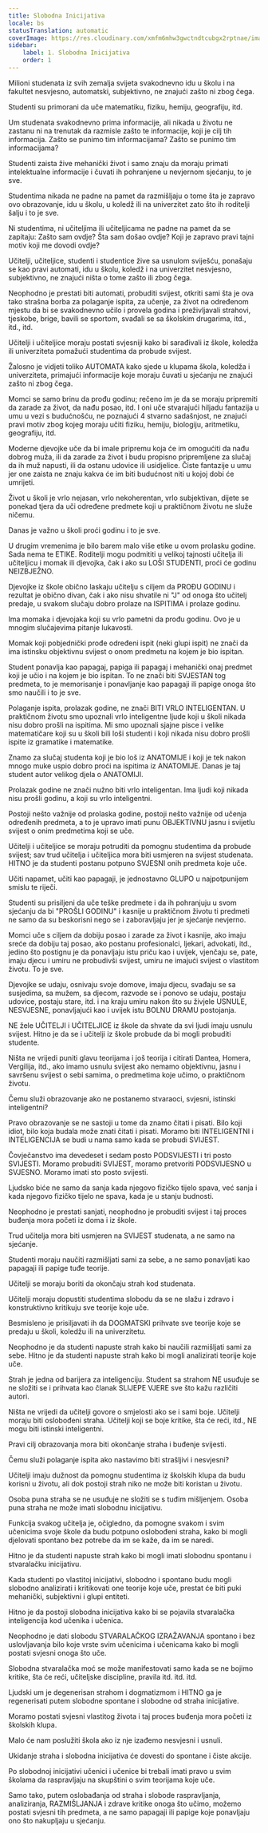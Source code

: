 ```yaml
---
title: Slobodna Inicijativa
locale: bs
statusTranslation: automatic
coverImage: https://res.cloudinary.com/xmfm6mhw3gwctndtcubgx2rptnae/image/upload/v1740337243/small_cover_educacion_fundamental_a051170f1c.webp
sidebar:
    label: 1. Slobodna Inicijativa
    order: 1
---
```

Milioni studenata iz svih zemalja svijeta svakodnevno idu u školu i na fakultet nesvjesno, automatski, subjektivno, ne znajući zašto ni zbog čega.

Studenti su primorani da uče matematiku, fiziku, hemiju, geografiju, itd.

Um studenata svakodnevno prima informacije, ali nikada u životu ne zastanu ni na trenutak da razmisle zašto te informacije, koji je cilj tih informacija. Zašto se punimo tim informacijama? Zašto se punimo tim informacijama?

Studenti zaista žive mehanički život i samo znaju da moraju primati intelektualne informacije i čuvati ih pohranjene u nevjernom sjećanju, to je sve.

Studentima nikada ne padne na pamet da razmišljaju o tome šta je zapravo ovo obrazovanje, idu u školu, u koledž ili na univerzitet zato što ih roditelji šalju i to je sve.

Ni studentima, ni učiteljima ili učiteljicama ne padne na pamet da se zapitaju: Zašto sam ovdje? Šta sam došao ovdje? Koji je zapravo pravi tajni motiv koji me dovodi ovdje?

Učitelji, učiteljice, studenti i studentice žive sa usnulom sviješću, ponašaju se kao pravi automati, idu u školu, koledž i na univerzitet nesvjesno, subjektivno, ne znajući ništa o tome zašto ili zbog čega.

Neophodno je prestati biti automati, probuditi svijest, otkriti sami šta je ova tako strašna borba za polaganje ispita, za učenje, za život na određenom mjestu da bi se svakodnevno učilo i provela godina i preživljavali strahovi, tjeskobe, brige, bavili se sportom, svađali se sa školskim drugarima, itd., itd., itd.

Učitelji i učiteljice moraju postati svjesniji kako bi sarađivali iz škole, koledža ili univerziteta pomažući studentima da probude svijest.

Žalosno je vidjeti toliko AUTOMATA kako sjede u klupama škola, koledža i univerziteta, primajući informacije koje moraju čuvati u sjećanju ne znajući zašto ni zbog čega.

Momci se samo brinu da prođu godinu; rečeno im je da se moraju pripremiti da zarade za život, da nađu posao, itd. I oni uče stvarajući hiljadu fantazija u umu u vezi s budućnošću, ne poznajući 4 stvarno sadašnjost, ne znajući pravi motiv zbog kojeg moraju učiti fiziku, hemiju, biologiju, aritmetiku, geografiju, itd.

Moderne djevojke uče da bi imale pripremu koja će im omogućiti da nađu dobrog muža, ili da zarade za život i budu propisno pripremljene za slučaj da ih muž napusti, ili da ostanu udovice ili usidjelice. Čiste fantazije u umu jer one zaista ne znaju kakva će im biti budućnost niti u kojoj dobi će umrijeti.

Život u školi je vrlo nejasan, vrlo nekoherentan, vrlo subjektivan, dijete se ponekad tjera da uči određene predmete koji u praktičnom životu ne služe ničemu.

Danas je važno u školi proći godinu i to je sve.

U drugim vremenima je bilo barem malo više etike u ovom prolasku godine. Sada nema te ETIKE. Roditelji mogu podmititi u velikoj tajnosti učitelja ili učiteljicu i momak ili djevojka, čak i ako su LOŠI STUDENTI, proći će godinu NEIZBJEŽNO.

Djevojke iz škole obično laskaju učitelju s ciljem da PROĐU GODINU i rezultat je obično divan, čak i ako nisu shvatile ni "J" od onoga što učitelj predaje, u svakom slučaju dobro prolaze na ISPITIMA i prolaze godinu.

Ima momaka i djevojaka koji su vrlo pametni da prođu godinu. Ovo je u mnogim slučajevima pitanje lukavosti.

Momak koji pobjednički prođe određeni ispit (neki glupi ispit) ne znači da ima istinsku objektivnu svijest o onom predmetu na kojem je bio ispitan.

Student ponavlja kao papagaj, papiga ili papagaj i mehanički onaj predmet koji je učio i na kojem je bio ispitan. To ne znači biti SVJESTAN tog predmeta, to je memorisanje i ponavljanje kao papagaji ili papige onoga što smo naučili i to je sve.

Polaganje ispita, prolazak godine, ne znači BITI VRLO INTELIGENTAN. U praktičnom životu smo upoznali vrlo inteligentne ljude koji u školi nikada nisu dobro prošli na ispitima. Mi smo upoznali sjajne pisce i velike matematičare koji su u školi bili loši studenti i koji nikada nisu dobro prošli ispite iz gramatike i matematike.

Znamo za slučaj studenta koji je bio loš iz ANATOMIJE i koji je tek nakon mnogo muke uspio dobro proći na ispitima iz ANATOMIJE. Danas je taj student autor velikog djela o ANATOMIJI.

Prolazak godine ne znači nužno biti vrlo inteligentan. Ima ljudi koji nikada nisu prošli godinu, a koji su vrlo inteligentni.

Postoji nešto važnije od prolaska godine, postoji nešto važnije od učenja određenih predmeta, a to je upravo imati punu OBJEKTIVNU jasnu i svijetlu svijest o onim predmetima koji se uče.

Učitelji i učiteljice se moraju potruditi da pomognu studentima da probude svijest; sav trud učitelja i učiteljica mora biti usmjeren na svijest studenata. HITNO je da studenti postanu potpuno SVJESNI onih predmeta koje uče.

Učiti napamet, učiti kao papagaji, je jednostavno GLUPO u najpotpunijem smislu te riječi.

Studenti su prisiljeni da uče teške predmete i da ih pohranjuju u svom sjećanju da bi "PROŠLI GODINU" i kasnije u praktičnom životu ti predmeti ne samo da su beskorisni nego se i zaboravljaju jer je sjećanje nevjerno.

Momci uče s ciljem da dobiju posao i zarade za život i kasnije, ako imaju sreće da dobiju taj posao, ako postanu profesionalci, ljekari, advokati, itd., jedino što postignu je da ponavljaju istu priču kao i uvijek, vjenčaju se, pate, imaju djecu i umiru ne probudivši svijest, umiru ne imajući svijest o vlastitom životu. To je sve.

Djevojke se udaju, osnivaju svoje domove, imaju djecu, svađaju se sa susjedima, sa mužem, sa djecom, razvode se i ponovo se udaju, postaju udovice, postaju stare, itd. i na kraju umiru nakon što su živjele USNULE, NESVJESNE, ponavljajući kao i uvijek istu BOLNU DRAMU postojanja.

NE žele UČITELJI i UČITELJICE iz škole da shvate da svi ljudi imaju usnulu svijest. Hitno je da se i učitelji iz škole probude da bi mogli probuditi studente.

Ništa ne vrijedi puniti glavu teorijama i još teorija i citirati Dantea, Homera, Vergilija, itd., ako imamo usnulu svijest ako nemamo objektivnu, jasnu i savršenu svijest o sebi samima, o predmetima koje učimo, o praktičnom životu.

Čemu služi obrazovanje ako ne postanemo stvaraoci, svjesni, istinski inteligentni?

Pravo obrazovanje se ne sastoji u tome da znamo čitati i pisati. Bilo koji idiot, bilo koja budala može znati čitati i pisati. Moramo biti INTELIGENTNI i INTELIGENCIJA se budi u nama samo kada se probudi SVIJEST.

Čovječanstvo ima devedeset i sedam posto PODSVIJESTI i tri posto SVIJESTI. Moramo probuditi SVIJEST, moramo pretvoriti PODSVIJESNO u SVJESNO. Moramo imati sto posto svijesti.

Ljudsko biće ne samo da sanja kada njegovo fizičko tijelo spava, već sanja i kada njegovo fizičko tijelo ne spava, kada je u stanju budnosti.

Neophodno je prestati sanjati, neophodno je probuditi svijest i taj proces buđenja mora početi iz doma i iz škole.

Trud učitelja mora biti usmjeren na SVIJEST studenata, a ne samo na sjećanje.

Studenti moraju naučiti razmišljati sami za sebe, a ne samo ponavljati kao papagaji ili papige tuđe teorije.

Učitelji se moraju boriti da okončaju strah kod studenata.

Učitelji moraju dopustiti studentima slobodu da se ne slažu i zdravo i konstruktivno kritikuju sve teorije koje uče.

Besmisleno je prisiljavati ih da DOGMATSKI prihvate sve teorije koje se predaju u školi, koledžu ili na univerzitetu.

Neophodno je da studenti napuste strah kako bi naučili razmišljati sami za sebe. Hitno je da studenti napuste strah kako bi mogli analizirati teorije koje uče.

Strah je jedna od barijera za inteligenciju. Student sa strahom NE usuđuje se ne složiti se i prihvata kao članak SLIJEPE VJERE sve što kažu različiti autori.

Ništa ne vrijedi da učitelji govore o smjelosti ako se i sami boje. Učitelji moraju biti oslobođeni straha. Učitelji koji se boje kritike, šta će reći, itd., NE mogu biti istinski inteligentni.

Pravi cilj obrazovanja mora biti okončanje straha i buđenje svijesti.

Čemu služi polaganje ispita ako nastavimo biti strašljivi i nesvjesni?

Učitelji imaju dužnost da pomognu studentima iz školskih klupa da budu korisni u životu, ali dok postoji strah niko ne može biti koristan u životu.

Osoba puna straha se ne usuđuje ne složiti se s tuđim mišljenjem. Osoba puna straha ne može imati slobodnu inicijativu.

Funkcija svakog učitelja je, očigledno, da pomogne svakom i svim učenicima svoje škole da budu potpuno oslobođeni straha, kako bi mogli djelovati spontano bez potrebe da im se kaže, da im se naredi.

Hitno je da studenti napuste strah kako bi mogli imati slobodnu spontanu i stvaralačku inicijativu.

Kada studenti po vlastitoj inicijativi, slobodno i spontano budu mogli slobodno analizirati i kritikovati one teorije koje uče, prestat će biti puki mehanički, subjektivni i glupi entiteti.

Hitno je da postoji slobodna inicijativa kako bi se pojavila stvaralačka inteligencija kod učenika i učenica.

Neophodno je dati slobodu STVARALAČKOG IZRAŽAVANJA spontano i bez uslovljavanja bilo koje vrste svim učenicima i učenicama kako bi mogli postati svjesni onoga što uče.

Slobodna stvaralačka moć se može manifestovati samo kada se ne bojimo kritike, šta će reći, učiteljske discipline, pravila itd. itd. itd.

Ljudski um je degenerisan strahom i dogmatizmom i HITNO ga je regenerisati putem slobodne spontane i slobodne od straha inicijative.

Moramo postati svjesni vlastitog života i taj proces buđenja mora početi iz školskih klupa.

Malo će nam poslužiti škola ako iz nje izađemo nesvjesni i usnuli.

Ukidanje straha i slobodna inicijativa će dovesti do spontane i čiste akcije.

Po slobodnoj inicijativi učenici i učenice bi trebali imati pravo u svim školama da raspravljaju na skupštini o svim teorijama koje uče.

Samo tako, putem oslobađanja od straha i slobode raspravljanja, analiziranja, RAZMIŠLJANJA i zdrave kritike onoga što učimo, možemo postati svjesni tih predmeta, a ne samo papagaji ili papige koje ponavljaju ono što nakupljaju u sjećanju.

